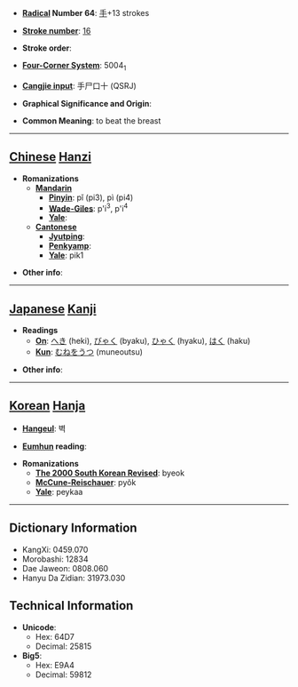 * '''[[Wiktionary:Chinese radical index| Radical]] Number 64''': [[Wiktionary:Chinese radical index 手|手]]+13 strokes

* '''[[Wiktionary:Chinese total strokes index|Stroke number]]''': [[Wiktionary:Chinese total strokes index 16|16]]

* '''Stroke order''': 

* '''[[Wiktionary:Chinese four corner index|Four-Corner System]]''': 5004<sub>1</sub>

* '''[[Wiktionary:Chinese Cangjie index|Cangjie input]]''': 手尸口十 (QSRJ)

* '''Graphical Significance and Origin''': 

* '''Common Meaning''': to beat the breast

----

== [[Chinese]] [[Hanzi]] ==

* '''Romanizations'''
** '''[[Mandarin]]'''
*** '''[[Pinyin]]''': pǐ (pi3), pì (pi4)
*** '''[[Wade-Giles]]''': p'i<sup>3</sup>, p'i<sup>4</sup>
*** '''[[Yale]]''': 
** '''[[Cantonese]]'''
*** '''[[Jyutping]]''':
*** '''[[Penkyamp]]''': 
*** '''[[Yale]]''': pik1

* '''Other info''': 

----

== [[Japanese]] [[Kanji]] ==

* '''Readings'''
** '''[[On]]''': [[へき]] (heki), [[びゃく]] (byaku), [[ひゃく]] (hyaku), [[はく]] (haku)
** '''[[Kun]]''': [[むねをうつ]] (muneoutsu)

* '''Other info''':  

----

== [[Korean]] [[Hanja]] ==

* '''[[Hangeul]]''': 벽

* '''[[Eumhun]] reading''': 

* '''Romanizations'''
** '''[[The 2000 South Korean Revised Romanization|The 2000 South Korean Revised]]''': byeok
** '''[[McCune-Reischauer]]''': pyŏk
** '''[[Yale]]''': peykaa

----

== Dictionary Information ==

* KangXi: 0459.070
* Morobashi: 12834
* Dae Jaweon: 0808.060
* Hanyu Da Zidian: 31973.030

== Technical Information ==

* '''Unicode''':
** Hex: 64D7
** Decimal: 25815
* '''Big5''':
** Hex: E9A4
** Decimal: 59812